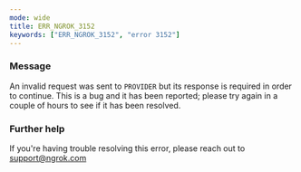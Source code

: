 ```yaml
---
mode: wide
title: ERR_NGROK_3152
keywords: ["ERR_NGROK_3152", "error 3152"]
---
```



### Message

An invalid request was sent to `PROVIDER` but its response is required in order to continue. This is a bug and it has been reported; please try again in a couple of hours to see if it has been resolved.

<ErrorDetails />

### Further help

If you're having trouble resolving this error, please reach out to [support@ngrok.com](mailto:support@ngrok.com?subject=Help%20with%20ERR_NGROK_3152)
